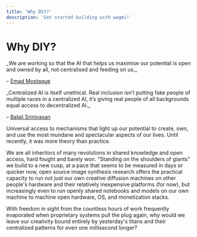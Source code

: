 ```yaml
---
title: 'Why DIY?'
description: 'Get started building with wagmi!'
---
```


# Why DIY?

 <div style={{ border: '1px solid #888', padding: '1rem 2.5rem', textAlign: 'center', marginTop: '2rem' }}>
_We are working so that the AI that helps us maximise our potential is open and owned by all, not centralised and feeding on us._

– [Emad Mostaque](https://twitter.com/EMostaque)
</div>

<div style={{ border: '1px solid #888', padding: '1rem 2.5rem', textAlign: 'center', marginTop: '2rem', marginBottom: '3rem' }}>
_Centralized AI is itself unethical. Real inclusion isn’t putting fake people of multiple races in a centralized AI, it’s giving real people of all backgrounds equal access to decentralized AI._ 

– [Balaji Srinivasan](https://twitter.com/balajis/status/1568843798129541122)
</div>

Universal access to mechanisms that light up our potential to create, own, and use the most mundane and spectacular aspects of our lives. Until recently, it was more theory than practice.

We are all inheritors of many revolutions in shared knowledge and open access, hard fought and barely won. "Standing on the shoulders of giants" we build to a new cusp, at a pace that seems to be measured in days or quicker now, open source image synthesis research offers the practical capacity to run not just our own creative diffusion machines on other people's hardware and their relatively inexpensive platforms (for now), but increasingly even to run openly shared notebooks and models on our own machine to machine open hardware, OS, and monetization stacks.

With freedom in sight from the countless hours of work frequently evaporated when proprietary systems pull the plug again, why would we leave our creativity bound entirely by yesterday's titans and their centralized patterns for even one millisecond longer?